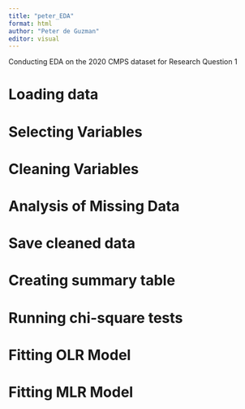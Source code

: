 ```yaml
---
title: "peter_EDA"
format: html
author: "Peter de Guzman"
editor: visual
---
```


Conducting EDA on the 2020 CMPS dataset for Research Question 1

# Loading data

# Selecting Variables

# Cleaning Variables

# Analysis of Missing Data

# Save cleaned data

# Creating summary table

# Running chi-square tests

# Fitting OLR Model

# Fitting MLR Model